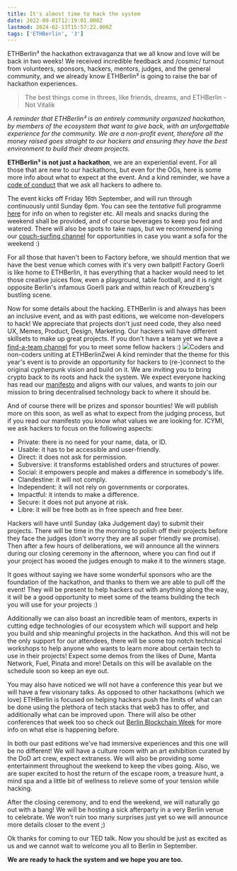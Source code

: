 ```yaml
---
title: It's almost time to hack the system
date: 2022-09-01T12:19:01.000Z
lastmod: 2024-02-13T15:57:22.000Z
tags: ['ETHBerlin', '3']
---
```


​ETHBerlin³ the hackathon extravaganza that we all know and love will be back in two weeks! We received incredible feedback and /cosmic/ turnout from volunteers, sponsors, hackers, mentors, judges, and the general community, and we already know ETHBerlin³ is going to raise the bar of hackathon experiences. 

> The best things come in threes, like friends, dreams, and ETHBerlin - Not Vitalik

*A reminder that ETHBerlin³ is an entirely community organized hackathon, by members of the ecosystem that want to give back, with an unforgettable experience for the community. We are a non-profit event, therefore all the money raised goes straight to our hackers and ensuring they have the best environment to build their dream projects.*

**ETHBerlin³ is not just a hackathon**, we are an experiential event. For all those that are new to our hackathons, but even for the OGs, here is some more info about what to expect at the event. And a kind reminder, we have a [code of conduct](https://ethberlin.ooo/code-of-conduct/) that we ask all hackers to adhere to.

The event kicks off Friday 16th September, and will run through continuously until Sunday 6pm. You can see the *tentative* full programme [here](https://ethberlin.ooo/program/) for info on when to register etc. All meals and snacks during the weekend shall be provided, and of course beverages to keep you fed and watered. There will also be spots to take naps, but we recommend joining our [couch-surfing channel](https://matrix.to/#/#couchsurfing:tchncs.de) for opportunities in case you want a sofa for the weekend :)

For all those that haven't been to Factory before, we should mention that we have the best venue which comes with it's very own ballpit! Factory Goerli is like home to ETHBerlin, it has everything that a hacker would need to let those creative juices flow, even a playground, table football, and it is right opposite Berlin's infamous Goerli park and within reach of Kreuzberg's bustling scene.

Now for some details about the hacking. ETHBerlin is and always has been an inclusive event, and as with past editions, we welcome non-developers to hack! We appreciate that projects don't just need code, they also need UX, Memes, Product, Design, Marketing. Our hackers will have different skillsets to make up great projects. If you don't have a team yet we have a [find-a-team channel](https://matrix.to/#/#find:tchncs.de) for you to meet some fellow hackers :)
![](__GHOST_URL__/content/images/2022/09/b34c899b-7f87-4811-87a0-592b79943083.jpeg)Coders and non-coders uniting at ETHBerlinZwei
A kind reminder that the theme for this year's event is to provide an opportunity for hackers to (re-)connect to the original cypherpunk vision and build on it. We are inviting you to bring crypto back to its roots and hack the system. We expect everyone hacking has read our [manifesto](https://ethberlin.ooo/manifesto/) and aligns with our values, and wants to join our mission to bring decentralised technology back to where it should be.

And of course there will be prizes and sponsor bounties! We will publish more on this soon, as well as what to expect from the judging process, but if you read our manifesto you know what values we are looking for. ICYMI, we ask hackers to focus on the following aspects:

- Private: there is no need for your name, data, or ID.
- Usable: it has to be accessible and user-friendly.
- Direct: it does not ask for permission.
- Subversive: it transforms established orders and structures of power.
- Social: it empowers people and makes a difference in somebody's life.
- Clandestine: it will not comply.
- Independent: it will not rely on governments or corporates.
- Impactful: it intends to make a difference.
- Secure: it does not put anyone at risk.
- Libre: it will be free both as in free speech and free beer.

Hackers will have until Sunday (aka Judgement day) to submit their projects. There will be time in the morning to polish off their projects before they face the judges (don't worry they are all super friendly we promise). Then after a few hours of deliberations, we will announce all the winners during our closing ceremony in the afternoon, where you can find out if your project has wooed the judges enough to make it to the winners stage.

It goes without saying we have some wonderful sponsors who are the foundation of the hackathon, and thanks to them we are able to pull off the event! They will be present to help hackers out with anything along the way, it will be a good opportunity to meet some of the teams building the tech you will use for your projects :)

Additionally we can also boast an incredible team of mentors, experts in cutting edge technologies of our ecosystem which will support and help you build and ship meaningful projects in the hackathon. And this will not be the only support for our attendees, there will be some top notch technical workshops to help anyone who wants to learn more about certain tech to use in their projects! Expect some demos from the likes of Dune, Manta Network, Fuel, Pinata and more! Details on this will be available on the schedule soon so keep an eye out.

You may also have noticed we will not have a conference this year but we will have a few visionary talks. As opposed to other hackathons (which we love) ETHBerlin is focused on helping hackers push the limits of what can be done using the plethora of tech stacks that web3 has to offer, and additionally what can be improved upon. There will also be other conferences that week too so check out [Berlin Blockchain Week](https://blockchainweek.berlin/) for more info on what else is happening before.

In both our past editions we've had immersive experiences and this one will be no different! We will have a culture room with an art exhibition curated by the DoD art crew, expect extraness. We will also be providing some entertainment throughout the weekend to keep the vibes going. Also, we are super excited to host the return of the escape room, a treasure hunt, a mind spa and a little bit of wellness to relieve some of your tension while hacking.

After the closing ceremony, and to end the weekend, we will naturally go out with a bang! We will be hosting a sick afterparty in a very Berlin venue to celebrate. We won't ruin too many surprises just yet so we will announce more details closer to the event ;)

Ok thanks for coming to our TED talk. Now you should be just as excited as us and we cannot wait to welcome you all to Berlin in September.

**We are ready to hack the system and we hope you are too.**

​
